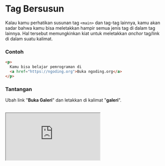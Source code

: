 # Tag Bersusun

Kalau kamu perhatikan susunan tag `<main>` dan tag-tag lainnya, kamu akan sadar bahwa kamu bisa meletakkan hampir semua jenis tag di dalam tag lainnya. Hal tersebut memungkinkan kiat untuk meletakkan _anchor_ tag/link di dalam suatu kalimat.

### Contoh

```html
<p>
  Kamu bisa belajar pemrograman di
  <a href="https://ngoding.org">Buka ngoding.org</a>
</p>
```

### Tantangan

Ubah link "**Buka Galeri**" dan letakkan di kalimat "**galeri**".

<br />

<iframe
  src="https://stackblitz.com/fork/ngodingorg-a10?ctl=1&embed=1&file=index.html&hideExplorer=1"
  style={{ width: "100%", height: "564px" }}
/>

### Solusi

[Buka Solusi](https://stackblitz.com/fork/ngodingorg-a10-solution?embed=1&file=index.html)
